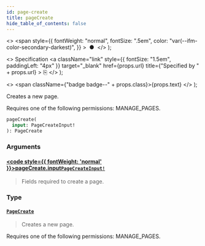 ```yaml
---
id: page-create
title: pageCreate
hide_table_of_contents: false
---
```


  <>
    <span
      style={{
        fontWeight: "normal",
        fontSize: ".5em",
        color: "var(--ifm-color-secondary-darkest)",
      }}
    >
      &nbsp;●&nbsp;
    </span>
  </>
);

  <>
    Specification
    <a
      className="link"
      style={{ fontSize: "1.5em", paddingLeft: "4px" }}
      target="\_blank"
      href={props.url}
      title={"Specified by " + props.url}
    >
      ⎘
    </a>
  </>
);

  <>
    <span className={"badge badge--" + props.class}>{props.text}</span>
  </>
);

Creates a new page.

Requires one of the following permissions: MANAGE_PAGES.

```graphql
pageCreate(
  input: PageCreateInput!
): PageCreate
```

### Arguments

#### [<code style={{ fontWeight: 'normal' }}>pageCreate.<b>input</b></code>](#)<Bullet />[`PageCreateInput!`](../../api-reference/inputs/page-create-input) <Badge class="secondary" text="non-null"/> <Badge class="secondary" text="input"/>

> Fields required to create a page.

### Type

#### [`PageCreate`](../../api-reference/objects/page-create) <Badge class="secondary" text="object"/>

> Creates a new page.

Requires one of the following permissions: MANAGE_PAGES.

>
